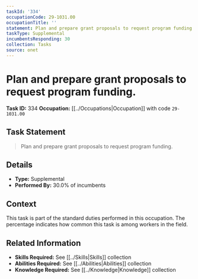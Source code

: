 ```yaml
---
taskId: '334'
occupationCode: 29-1031.00
occupationTitle: ''
statement: Plan and prepare grant proposals to request program funding.
taskType: Supplemental
incumbentsResponding: 30
collection: Tasks
source: onet
---
```

# Plan and prepare grant proposals to request program funding.

**Task ID:** 334
**Occupation:** [[../Occupations|Occupation]] with code `29-1031.00`

## Task Statement

> Plan and prepare grant proposals to request program funding.

## Details

- **Type:** Supplemental
- **Performed By:** 30.0% of incumbents

## Context

This task is part of the standard duties performed in this occupation. The percentage indicates how common this task is among workers in the field.

## Related Information

- **Skills Required:** See [[../Skills|Skills]] collection
- **Abilities Required:** See [[../Abilities|Abilities]] collection
- **Knowledge Required:** See [[../Knowledge|Knowledge]] collection
